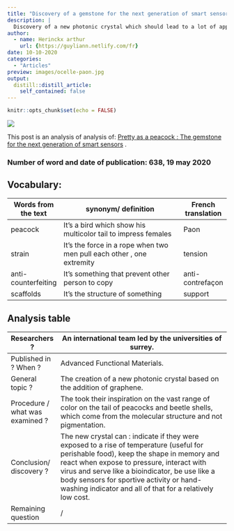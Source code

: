 ```yaml
---
title: "Discovery of a gemstone for the next generation of smart sensors."
description: |
  Discovery of a new photonic crystal which should lead to a lot of applications in our current life.
author:
  - name: Herinckx arthur
    url: {https://guyliann.netlify.com/fr}
date: 10-10-2020
categories:
  - "Articles"
preview: images/ocelle-paon.jpg
output:
  distill::distill_article:
    self_contained: false
---
```


```r
knitr::opts_chunk$set(echo = FALSE)
```


![](images/graphene.jpg)

This post is an analysis of analysis of: [Pretty as a peacock : The gemstone for the next generation of smart sensors](https://www.surrey.ac.uk/news/pretty-peacock-gemstone-next-generation-smart-sensors) . 

### Number of word and date of publication: 638, 19 may 2020

## Vocabulary: 
| Words from the text   | synonym/ definition                                                  | French translation |
| -------------------- | -------------------------------------------------------------------- | ------------------ |
| peacock              | It’s a bird which show his multicolor tail to impress females       | Paon               |
| strain               | It’s the force in a rope when two men pull each other , one extremity  | tension            |
| anti-counterfeiting  | It’s something that prevent other person to copy                     | anti-contrefaçon   |
| scaffolds            | It’s the structure of something                                      | support            |

## Analysis table

| Researchers ?                | An international team led by the universities of surrey.                                                                                                                                                                                                                                                                                        |
| ---------------------------- | ---------------------------------------------------------------------------------------------------------------------------------------------------------------------------------------------------------------------------------------------------------------------------------------------------------------------------------------------- |
| Published in ? When ?        | Advanced Functional Materials.                                                                                                                                                                                                                                                                                                                  |
| General topic ?                | The creation of a new photonic crystal based on the addition of graphene.                                                                                                                                                                                                                                                                       |
| Procedure / what was examined ? | The took their inspiration on the vast range of color on the tail of peacocks and beetle shells, which come from the molecular structure and not pigmentation.                                                                                                                                                                                 |
| Conclusion/ discovery ?        | The new crystal can : indicate if they were exposed to a rise of temperature (useful for perishable food), keep the shape in memory and react when expose to pressure, interact with virus and serve like a bioindicator, be use like a body sensors for sportive activity or hand-washing indicator and all of that for a relatively low cost. |
| Remaining question           | /                                                                                                                                                                                                                                                                                                                                              |
